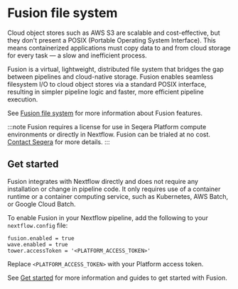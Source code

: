 
# Fusion file system

<AddedInVersion version="22.10.0" />

<AddedInVersion version="23.02.0-edge" />

Cloud object stores such as AWS S3 are scalable and cost-effective, but they don't present a POSIX (Portable Operating System Interface). This means containerized applications must copy data to and from cloud storage for every task — a slow and inefficient process.

Fusion is a virtual, lightweight, distributed file system that bridges the gap between pipelines and cloud-native storage. Fusion enables seamless filesystem I/O to cloud object stores via a standard POSIX interface, resulting in simpler pipeline logic and faster, more efficient pipeline execution.

See [Fusion file system](https://docs.seqera.io/fusion) for more information about Fusion features.

:::note
Fusion requires a license for use in Seqera Platform compute environments or directly in Nextflow. Fusion can be trialed at no cost. [Contact Seqera](https://seqera.io/contact-us/) for more details.
:::

## Get started

Fusion integrates with Nextflow directly and does not require any installation or change in pipeline code. It only requires use of a container runtime or a container computing service, such as Kubernetes, AWS Batch, or Google Cloud Batch.

To enable Fusion in your Nextflow pipeline, add the following to your `nextflow.config` file:

```nextflow
fusion.enabled = true
wave.enabled = true
tower.accessToken = '<PLATFORM_ACCESS_TOKEN>'
```

Replace `<PLATFORM_ACCESS_TOKEN>` with your Platform access token.

See [Get started](https://docs.seqera.io/fusion/get-started) for more information and guides to get started with Fusion.
